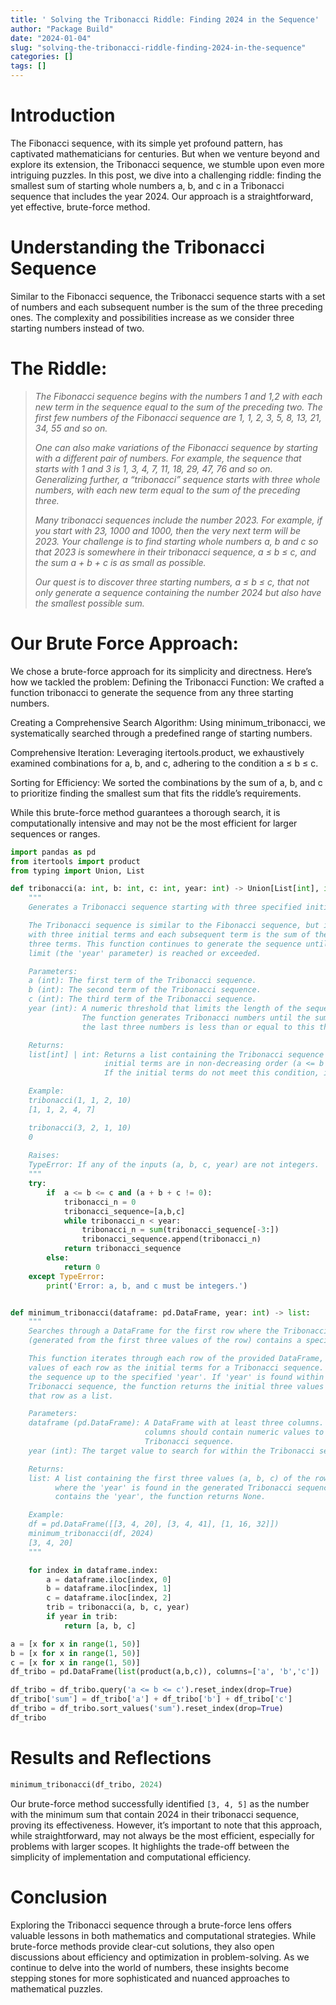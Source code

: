 ```yaml
---
title: ' Solving the Tribonacci Riddle: Finding 2024 in the Sequence'
author: "Package Build"
date: "2024-01-04"
slug: "solving-the-tribonacci-riddle-finding-2024-in-the-sequence"
categories: []
tags: []
---
```


# Introduction

The Fibonacci sequence, with its simple yet profound pattern, has captivated mathematicians for centuries. But when we venture beyond and explore its extension, the Tribonacci sequence, we stumble upon even more intriguing puzzles. In this post, we dive into a challenging riddle: finding the smallest sum of starting whole numbers a, b, and c in a Tribonacci sequence that includes the year 2024. Our approach is a straightforward, yet effective, brute-force method.

# Understanding the Tribonacci Sequence

Similar to the Fibonacci sequence, the Tribonacci sequence starts with a set of numbers and each subsequent number is the sum of the three preceding ones. The complexity and possibilities increase as we consider three starting numbers instead of two.

# The Riddle:

> *The Fibonacci sequence begins with the numbers 1 and 1,2 with each new term in the sequence equal to the sum of the preceding two. The first few numbers of the Fibonacci sequence are 1, 1, 2, 3, 5, 8, 13, 21, 34, 55 and so on.*
>
> *One can also make variations of the Fibonacci sequence by starting with a different pair of numbers. For example, the sequence that starts with 1 and 3 is 1, 3, 4, 7, 11, 18, 29, 47, 76 and so on. Generalizing further, a “tribonacci” sequence starts with three whole numbers, with each new term equal to the sum of the preceding three.*
>
> *Many tribonacci sequences include the number 2023. For example, if you start with 23, 1000 and 1000, then the very next term will be 2023. Your challenge is to find starting whole numbers a, b and c so that 2023 is somewhere in their tribonacci sequence, a ≤ b ≤ c, and the sum a + b + c is as small as possible.*
>
> *Our quest is to discover three starting numbers, a ≤ b ≤ c, that not only generate a sequence containing the number 2024 but also have the smallest possible sum.*

# Our Brute Force Approach:

We chose a brute-force approach for its simplicity and directness. Here’s how we tackled the problem: Defining the Tribonacci Function: We crafted a function tribonacci to generate the sequence from any three starting numbers.

Creating a Comprehensive Search Algorithm: Using minimum_tribonacci, we systematically searched through a predefined range of starting numbers.

Comprehensive Iteration: Leveraging itertools.product, we exhaustively examined combinations for a, b, and c, adhering to the condition a ≤ b ≤ c.

Sorting for Efficiency: We sorted the combinations by the sum of a, b, and c to prioritize finding the smallest sum that fits the riddle's requirements.

While this brute-force method guarantees a thorough search, it is computationally intensive and may not be the most efficient for larger sequences or ranges.

```python
import pandas as pd
from itertools import product
from typing import Union, List
```

```python
def tribonacci(a: int, b: int, c: int, year: int) -> Union[List[int], int]:
    """
    Generates a Tribonacci sequence starting with three specified initial terms.

    The Tribonacci sequence is similar to the Fibonacci sequence, but it starts 
    with three initial terms and each subsequent term is the sum of the preceding 
    three terms. This function continues to generate the sequence until a specified 
    limit (the 'year' parameter) is reached or exceeded.

    Parameters:
    a (int): The first term of the Tribonacci sequence.
    b (int): The second term of the Tribonacci sequence.
    c (int): The third term of the Tribonacci sequence.
    year (int): A numeric threshold that limits the length of the sequence. 
                The function generates Tribonacci numbers until the sum of 
                the last three numbers is less than or equal to this threshold.

    Returns:
    list[int] | int: Returns a list containing the Tribonacci sequence if the 
                     initial terms are in non-decreasing order (a <= b <= c). 
                     If the initial terms do not meet this condition, it returns 0.

    Example:
    tribonacci(1, 1, 2, 10)
    [1, 1, 2, 4, 7]

    tribonacci(3, 2, 1, 10)
    0
    
    Raises:
    TypeError: If any of the inputs (a, b, c, year) are not integers.
    """
    try:
        if  a <= b <= c and (a + b + c != 0):
            tribonacci_n = 0
            tribonacci_sequence=[a,b,c] 
            while tribonacci_n < year:
                tribonacci_n = sum(tribonacci_sequence[-3:])
                tribonacci_sequence.append(tribonacci_n)
            return tribonacci_sequence
        else:
            return 0
    except TypeError:
        print('Error: a, b, and c must be integers.')


def minimum_tribonacci(dataframe: pd.DataFrame, year: int) -> list:
    """
    Searches through a DataFrame for the first row where the Tribonacci sequence 
    (generated from the first three values of the row) contains a specified value ('year').

    This function iterates through each row of the provided DataFrame, using the first three 
    values of each row as the initial terms for a Tribonacci sequence. It then generates 
    the sequence up to the specified 'year'. If 'year' is found within the generated 
    Tribonacci sequence, the function returns the initial three values (a, b, c) from 
    that row as a list.

    Parameters:
    dataframe (pd.DataFrame): A DataFrame with at least three columns. The first three 
                              columns should contain numeric values to generate the 
                              Tribonacci sequence.
    year (int): The target value to search for within the Tribonacci sequences.

    Returns:
    list: A list containing the first three values (a, b, c) of the row from the DataFrame 
          where the 'year' is found in the generated Tribonacci sequence. If no sequence 
          contains the 'year', the function returns None.

    Example:
    df = pd.DataFrame([[3, 4, 20], [3, 4, 41], [1, 16, 32]])
    minimum_tribonacci(df, 2024)
    [3, 4, 20]
    """

    for index in dataframe.index:
        a = dataframe.iloc[index, 0]
        b = dataframe.iloc[index, 1]
        c = dataframe.iloc[index, 2]
        trib = tribonacci(a, b, c, year)
        if year in trib:
            return [a, b, c]
```

```python
a = [x for x in range(1, 50)] 
b = [x for x in range(1, 50)] 
c = [x for x in range(1, 50)] 
df_tribo = pd.DataFrame(list(product(a,b,c)), columns=['a', 'b','c'])

df_tribo = df_tribo.query('a <= b <= c').reset_index(drop=True)
df_tribo['sum'] = df_tribo['a'] + df_tribo['b'] + df_tribo['c']
df_tribo = df_tribo.sort_values('sum').reset_index(drop=True)
df_tribo
```

# Results and Reflections

```python
minimum_tribonacci(df_tribo, 2024)
```

Our brute-force method successfully identified `[3, 4, 5]` as the number with the minimum sum that contain 2024 in their tribonacci sequence, proving its effectiveness. However, it's important to note that this approach, while straightforward, may not always be the most efficient, especially for problems with larger scopes. It highlights the trade-off between the simplicity of implementation and computational efficiency.

# Conclusion

Exploring the Tribonacci sequence through a brute-force lens offers valuable lessons in both mathematics and computational strategies. While brute-force methods provide clear-cut solutions, they also open discussions about efficiency and optimization in problem-solving. As we continue to delve into the world of numbers, these insights become stepping stones for more sophisticated and nuanced approaches to mathematical puzzles.
